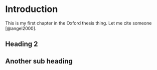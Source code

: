 # Introduction

\minitoc

This is my first chapter in the Oxford thesis thing. Let me cite someone [@angel2000].

## Heading 2

## Another sub heading
